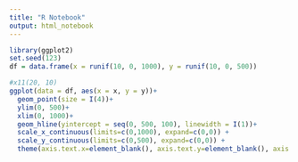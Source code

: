 ```yaml
---
title: "R Notebook"
output: html_notebook
---
```

```r
library(ggplot2)
set.seed(123)
df = data.frame(x = runif(10, 0, 1000), y = runif(10, 0, 500))
```

```r

#x11(20, 10)
ggplot(data = df, aes(x = x, y = y))+
  geom_point(size = I(4))+
  ylim(0, 500)+
  xlim(0, 1000)+
  geom_hline(yintercept = seq(0, 500, 100), linewidth = I(1))+
  scale_x_continuous(limits=c(0,1000), expand=c(0,0)) +
  scale_y_continuous(limits=c(0,500), expand=c(0,0)) +
  theme(axis.text.x=element_blank(), axis.text.y=element_blank(), axis.title.x=element_blank(), axis.title.y=element_blank(), panel.grid.minor = element_blank())

```

